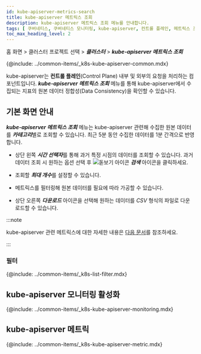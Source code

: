```yaml
---
id: kube-apiserver-metrics-search
title: kube-apiserver 메트릭스 조회
description: kube-apiserver 메트릭스 조회 메뉴를 안내합니다.
tags: [ 쿠버네티스, 쿠버네티스 모니터링, kube-apiserver, 컨트롤 플레인, 메트릭스 조회 ]
toc_max_heading_level: 2
---
```


홈 화면 > 클러스터 프로젝트 선택 > ***클러스터*** > ***kube-apiserver 메트릭스 조회***

{@include: ../common-items/_k8s-kube-apiserver-common.mdx}

kube-apiserver는 **컨트롤 플레인**(Control Plane) 내부 및 외부의 요청을 처리하는 컴포넌트입니다. ***kube-apiserver 메트릭스 조회*** 메뉴를 통해 kube-apiserver에서 수집되는 지표의 원본 데이터 정합성(Data Consistency)을 확인할 수 있습니다. 

## 기본 화면 안내 

<ImgLang img='k8s-apiserver-metrics-search.png' desc='kube-apiserver 메트릭스 조회' />

***kube-apiserver 메트릭스 조회*** 메뉴는 kube-apiserver 관련해 수집한 원본 데이터를 ***카테고리***별로 조회할 수 있습니다. 최근 5분 동안 수집한 데이터를 1분 간격으로 반영합니다.

* 상단 왼쪽 ***시간 선택자***를 통해 과거 특정 시점의 데이터를 조회할 수 있습니다. 과거 데이터 조회 시 원하는 옵션 선택 후 ![돋보기 아이콘](/img/ic-search-on-press.svg) ***검색*** 아이콘을 클릭하세요.

* 조회할 ***최대 개수***를 설정할 수 있습니다. 

* 메트릭스를 필터링해 원본 데이터를 필요에 따라 가공할 수 있습니다. 

* 상단 오른쪽 ***다운로드*** 아이콘을 선택해 원하는 데이터를 *CSV* 형식의 파일로 다운로드할 수 있습니다.

:::note 

kube-apiserver 관련 메트릭스에 대한 자세한 내용은 [다음 문서](kube-apiserver-dashboard#kube-apiserever-metric)를 참조하세요. 

:::

### 필터 

{@include: ../common-items/_k8s-list-filter.mdx}

## kube-apiserver 모니터링 활성화 

{@include: ../common-items/_k8s-kube-apiserver-monitoring.mdx}

## kube-apiserver 메트릭

{@include: ../common-items/_k8s-kube-apiserver-metric.mdx}